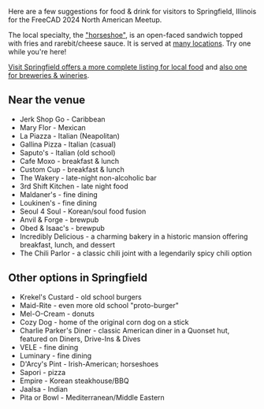 Here are a few suggestions for food & drink for visitors to Springfield, Illinois for the FreeCAD 2024 North American Meetup.

The local specialty, the [https://visitspringfieldillinois.com/Landing/SignatureHorseshoe.aspx "horseshoe"], is an open-faced sandwich topped with fries and rarebit/cheese sauce. It is served at [https://visitspringfieldillinois.com/Landing/SpringfieldHorseshoeTrail.aspx many locations]. Try one while you're here!

[https://visitspringfieldillinois.com/LocationSearches/EatAndDrink?id=Local Visit Springfield offers a more complete listing for local food] and [https://visitspringfieldillinois.com/LocationSearches/EatAndDrink?id=BrewAndWine also one for breweries & wineries].

== Near the venue ==

* Jerk Shop Go - Caribbean
* Mary Flor - Mexican
* La Piazza - Italian (Neapolitan)
* Gallina Pizza - Italian (casual)
* Saputo's - Italian (old school)
* Cafe Moxo - breakfast & lunch
* Custom Cup - breakfast & lunch
* The Wakery - late-night non-alcoholic bar
* 3rd Shift Kitchen - late night food
* Maldaner's - fine dining
* Loukinen's - fine dining
* Seoul 4 Soul - Korean/soul food fusion
* Anvil & Forge - brewpub
* Obed & Isaac's - brewpub
* Incredibly Delicious - a charming bakery in a historic mansion offering breakfast, lunch, and dessert
* The Chili Parlor - a classic chili joint with a legendarily spicy chili option

== Other options in Springfield ==

* Krekel's Custard - old school burgers
* Maid-Rite - even more old school "proto-burger"
* Mel-O-Cream - donuts
* Cozy Dog - home of the original corn dog on a stick
* Charlie Parker's Diner - classic American diner in a Quonset hut, featured on Diners, Drive-Ins & Dives
* VELE - fine dining
* Luminary - fine dining
* D'Arcy's Pint - Irish-American; horseshoes
* Sapori - pizza
* Empire - Korean steakhouse/BBQ
* Jaalsa - Indian
* Pita or Bowl - Mediterranean/Middle Eastern